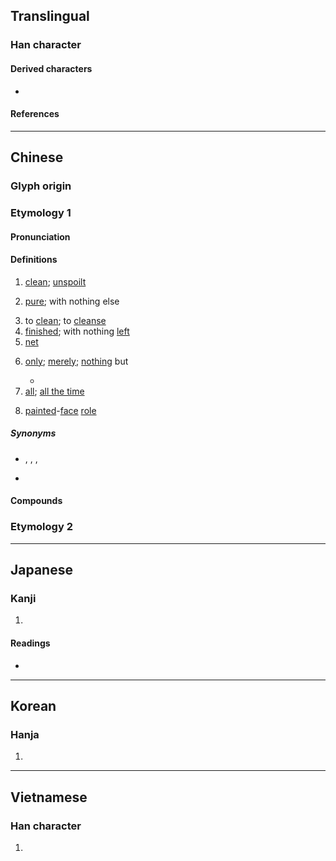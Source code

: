 {{also|凈|浄|净}}
{{character info}}
==Translingual==
{{Han simplified forms|淨|浄|净}}

===Han character===
{{Han char|rn=85|rad=水|as=08|sn=11|four=32157|canj=EBSD|ids=⿰氵爭}}

====Derived characters====
* {{l|mul|[[𪸊]]}}

====References====
{{Han ref|kx=0630.270|dkj=17669|dj=1033.070|hdz=31655.021|uh=6DE8}}

----

==Chinese==
{{zh-forms|s=净|alt=浄,*凈,㵾,瀞,𩓞}}

===Glyph origin===
{{Han etym}}

===Etymology 1===

====Pronunciation====
{{zh-pron
|m=jìng
|m-s=
|dg=
|c=zing6,zeng6
|c_note=zing6 - literary; zeng6 - vernacular
|c-t=
|g=
|h=pfs=chhiang
|j=
|mb=
|md=
|mn=chēng/chiāⁿ/xm,zz,tw:chīⁿ
|mn_note=chēng - literary; chiāⁿ - vernacular (“painted-face role”); chīⁿ - vernacular (limited, e.g. {{zh-l|*尖淨}})
|mn-t=zêng6
|w=3xxin
|x=
|mc=y
|oc=y
|cat=a,v,n
}}

====Definitions====
{{zh-hanzi}}

# [[clean]]; [[unspoilt]]
#: {{zh-x|把 衣服 洗 淨|to wash clothes clean}}
# {{lb|zh|Cantonese}} [[pure]]; with nothing else
#: {{zh-x|一 碗 淨{zing6} 麵|a bowl of noodles with nothing else|C}}
# to [[clean]]; to [[cleanse]]
# [[finished]]; with nothing [[left]]
# [[net]]
#: {{zh-x|淨利|net income; net profit}}
# [[only]]; [[merely]]; [[nothing]] but
#: {{zh-x|你 別 淨 說 好聽 的。|Don't say only good things.}}
#: {{zh-x|呢{nei1} 間 壽司 鋪{pou3-2} 淨{zing6} 做 外賣，唔 做 堂食。||C}}
#* {{zh-x|係 做 木匠{zoeng6-2}、在前 開 過 一 間 細 木舖{pou3-2}、後來 亦 關 唨 咯{lo3}、而家 '''@靜''' 靠 同 人 做工夫 嚟 過日子、|He used to work as a woodworker; he had operated a small wood shop, and later closed it as well; currently he '''only''' relies on working for other people to make a living.|C|ref={{lang|zh|粵音指南·上卷}}, {{lang|zh|卷之一　應對須知}}}}
# [[all]]; [[all the time]]
# {{lb|zh|opera}} [[painted]]-[[face]] [[role]]

=====Synonyms=====
* {{s|only; merely}} {{zh-l|只}}, {{zh-l|單}}, {{q|Cantonese}} {{zh-l|淨係|tr=zing6 hai6}}, {{zh-l|齋|tr=zai1}}
* {{s|painted-face role}}
{{zh-dial|淨角}}

====Compounds====
{{zh-der|乾淨|大淨|小淨|代淨|明淨|洗淨|淨值|淨利|淨化|淨土|淨水|淨水器|淨盡|淨身|淨重|清淨|純淨|素淨|不乾淨|外淨|不乾不淨|乾淨爽利|乾圓潔淨|一乾二淨|心淨|勻淨|僻淨|乾淨俐落|副淨|小淨手|六根清淨|乾乾淨淨|不淨觀|三淨肉|淨院|沙悟淨|清淨無為|沒乾沒淨|淨面|淨君|白白淨淨|淨價|潔淨|淨化燃煤|淨角|白淨|淨桶|淨化作用|淨手|推乾淨兒|淨理|淨飯王|甜鞋淨襪|清淨守節|淨土宗|淨素|窗明几淨|水淨鵝飛|澄淨|淨本|明淨敞亮|打鬼淨淨|明窗淨几|白淨面皮|淨投資|洗淨鉛華|打淨撈乾|淨琉璃|源清流淨|淨賺|淨瓶|淨餘|淨頭|淨筵|淨業|淨心|淨光|淨值法|消滅淨盡|沒乾淨|淨宅|淨身人|東淨|淨噸位|淨鞭|淨髮|西方淨土|自淨作用|耳根清淨|罄淨|紅淨|絲鞋淨襪|風輕雲淨|義淨|純淨新聞|背淨}}

===Etymology 2===
{{zh-see|埩|v|[[moat]] around the gate of the capital of ancient state of Lu}}
{{zh-cat|Intermediate}}

----

==Japanese==
{{ja-kanji forms|浄|淨}}

===Kanji===
{{ja-kanji|grade=|rs=水08|shin=浄}}

# {{rfdef|ja|sort=水08}}

====Readings====
* {{ja-readings
|goon=じょう
|kanon=せい
|kun=きよい}}

----

==Korean==

===Hanja===
{{ko-hanja|hangeul=정}}

# {{rfdef|ko|sort=水08}}

----

==Vietnamese==

===Han character===
{{vi-readings|reading=gianh, tạnh, tĩnh, tịnh|rs=水08}}

# {{rfdef|vi|sort=水08}}